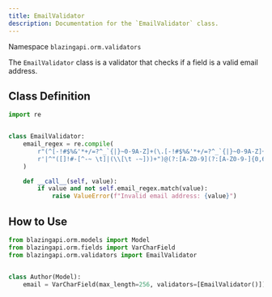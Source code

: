 ```yaml
---
title: EmailValidator
description: Documentation for the `EmailValidator` class.
---
```


Namespace `blazingapi.orm.validators`

The `EmailValidator` class is a validator that checks if a field is a valid email address.

## Class Definition

```python
import re


class EmailValidator:
    email_regex = re.compile(
        r"(^[-!#$%&'*+/=?^_`{|}~0-9A-Z]+(\.[-!#$%&'*+/=?^_`{|}~0-9A-Z]+)*"
        r'|^"([]!#-[^-~ \t]|(\\[\t -~]))+")@(?:[A-Z0-9](?:[A-Z0-9-]{0,61}[A-Z0-9])?\.)+[A-Z]{2,6}\.?$', re.IGNORECASE
    )

    def __call__(self, value):
        if value and not self.email_regex.match(value):
            raise ValueError(f"Invalid email address: {value}")
```

## How to Use

```python
from blazingapi.orm.models import Model
from blazingapi.orm.fields import VarCharField
from blazingapi.orm.validators import EmailValidator


class Author(Model):
    email = VarCharField(max_length=256, validators=[EmailValidator()])
```